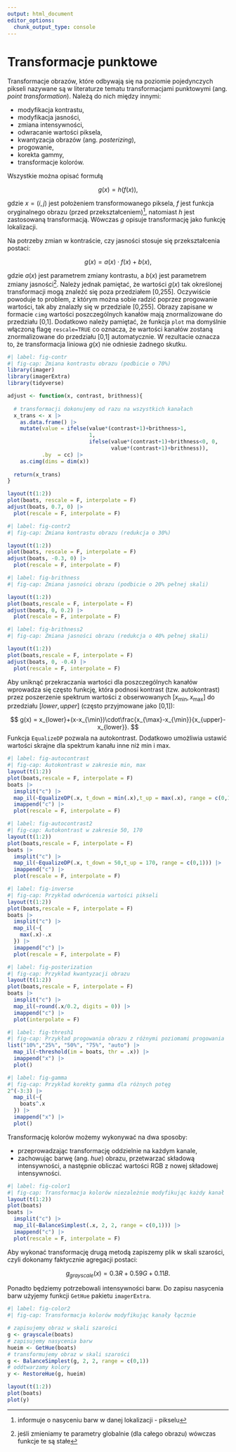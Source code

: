 ```yaml
---
output: html_document
editor_options: 
  chunk_output_type: console
---
```


# Transformacje punktowe

Transformacje obrazów, które odbywają się na poziomie pojedynczych pikseli nazywane są w literaturze tematu transformacjami punktowymi (ang. *point transformation*).
Należą do nich między innymi:

-   modyfikacja kontrastu,
-   modyfikacja jasności,
-   zmiana intensywności,
-   odwracanie wartości piksela,
-   kwantyzacja obrazów (ang. *posterizing*),
-   progowanie,
-   korekta gammy,
-   transformacje kolorów.

Wszystkie można opisać formułą

$$
g(x) = h(f(x)),
$$

gdzie $x = (i,j)$ jest położeniem transformowanego piksela, $f$ jest funkcja oryginalnego obrazu (przed przekształceniem)[^point_trans-1], natomiast $h$ jest zastosowaną transformacją.
Wówczas $g$ opisuje transformację jako funkcję lokalizacji.

[^point_trans-1]: informuje o nasyceniu barw w danej lokalizacji - pikselu

Na potrzeby zmian w kontraście, czy jasności stosuje się przekształcenia postaci:

$$
g(x) = a(x)\cdot f(x)+b(x),
$$

gdzie $a(x)$ jest parametrem zmiany kontrastu, a $b(x)$ jest parametrem zmiany jasności[^point_trans-2].
Należy jednak pamiętać, że wartości $g(x)$ tak określonej transformacji mogą znaleźć się poza przedziałem \[0,255\].
Oczywiście powoduje to problem, z którym można sobie radzić poprzez progowanie wartości, tak aby znalazły się w przedziale \[0,255\].
Obrazy zapisane w formacie `cimg` wartości poszczególnych kanałów mają znormalizowane do przedziału \[0,1\].
Dodatkowo należy pamiętać, że funkcja `plot` ma domyślnie włączoną flagę `rescale=TRUE` co oznacza, że wartości kanałów zostaną znormalizowane do przedziału \[0,1\] automatycznie.
W rezultacie oznacza to, że transformacja liniowa $g(x)$ nie odniesie żadnego skutku.

[^point_trans-2]: jeśli zmieniamy te parametry globalnie (dla całego obrazu) wówczas funkcje te są stałe

```r
#| label: fig-contr
#| fig-cap: Zmiana kontrastu obrazu (podbicie o 70%)
library(imager)
library(imagerExtra)
library(tidyverse)

adjust <- function(x, contrast, brithness){
  
  # transformacji dokonujemy od razu na wszystkich kanałach
  x_trans <- x |> 
    as.data.frame() |> 
    mutate(value = ifelse(value*(contrast+1)+brithness>1, 
                          1, 
                          ifelse(value*(contrast+1)+brithness<0, 0,
                                 value*(contrast+1)+brithness)), 
           .by  = cc) |> 
    as.cimg(dims = dim(x))
  
  return(x_trans)
}

layout(t(1:2))
plot(boats, rescale = F, interpolate = F)
adjust(boats, 0.7, 0) |> 
  plot(rescale = F, interpolate = F)
```

```r
#| label: fig-contr2
#| fig-cap: Zmiana kontrastu obrazu (redukcja o 30%)

layout(t(1:2))
plot(boats, rescale = F, interpolate = F)
adjust(boats, -0.3, 0) |> 
  plot(rescale = F, interpolate = F)
```

```r
#| label: fig-brithness
#| fig-cap: Zmiana jasności obrazu (podbicie o 20% pełnej skali)

layout(t(1:2))
plot(boats,rescale = F, interpolate = F)
adjust(boats, 0, 0.2) |> 
  plot(rescale = F, interpolate = F)
```

```r
#| label: fig-brithness2
#| fig-cap: Zmiana jasności obrazu (redukcja o 40% pełnej skali)

layout(t(1:2))
plot(boats,rescale = F, interpolate = F)
adjust(boats, 0, -0.4) |> 
  plot(rescale = F, interpolate = F)
```

Aby uniknąć przekraczania wartości dla poszczególnych kanałów wprowadza się często funkcję, która podnosi kontrast (tzw. autokontrast) przez poszerzenie spektrum wartości z obserwowanych $[x_{\min},x_{\max}]$ do przedziału $[lower, upper]$ (często przyjmowane jako \[0,1\]):

$$
g(x) = x_{lower}+(x-x_{\min})\cdot\frac{x_{\max}-x_{\min}}{x_{upper}-x_{lower}}.
$$ Funkcja `EqualizeDP` pozwala na autokontrast.
Dodatkowo umożliwia ustawić wartości skrajne dla spektrum kanału inne niż min i max.

```r
#| label: fig-autocontrast
#| fig-cap: Autokontrast w zakresie min, max
layout(t(1:2))
plot(boats,rescale = F, interpolate = F)
boats |> 
  imsplit("c") |> 
  map_il(~EqualizeDP(.x, t_down = min(.x),t_up = max(.x), range = c(0,1))) |> 
  imappend("c") |> 
  plot(rescale = F, interpolate = F)
```

```r
#| label: fig-autocontrast2
#| fig-cap: Autokontrast w zakresie 50, 170
layout(t(1:2))
plot(boats,rescale = F, interpolate = F)
boats |> 
  imsplit("c") |> 
  map_il(~EqualizeDP(.x, t_down = 50,t_up = 170, range = c(0,1))) |> 
  imappend("c") |> 
  plot(rescale = F, interpolate = F)
```

```r
#| label: fig-inverse
#| fig-cap: Przykład odwrócenia wartości pikseli
layout(t(1:2))
plot(boats,rescale = F, interpolate = F)
boats |> 
  imsplit("c") |> 
  map_il(~{
    max(.x)-.x
  }) |> 
  imappend("c") |> 
  plot(rescale = F, interpolate = F)
```

```r
#| label: fig-posterization
#| fig-cap: Przykład kwantyzacji obrazu
layout(t(1:2))
plot(boats,rescale = F, interpolate = F)
boats |> 
  imsplit("c") |> 
  map_il(~round(.x/0.2, digits = 0)) |> 
  imappend("c") |> 
  plot(interpolate = F)
```

```r
#| label: fig-thresh1
#| fig-cap: Przykład progowania obrazu z różnymi poziomami progowania
list("10%","25%", "50%", "75%", "auto") |> 
  map_il(~threshold(im = boats, thr = .x)) |> 
  imappend("x") |> 
  plot()
```

```r
#| label: fig-gamma
#| fig-cap: Przykład korekty gamma dla różnych potęg
2^(-3:3) |> 
  map_il(~{
    boats^.x
  }) |> 
  imappend("x") |> 
  plot()
```

Transformację kolorów możemy wykonywać na dwa sposoby:

-   przeprowadzając transformację oddzielnie na każdym kanale,
-   zachowując barwę (ang. *hue*) obrazu, przetwarzać składową intensywności, a następnie obliczać wartości RGB z nowej składowej intensywności.

```r
#| label: fig-color1
#| fig-cap: Transformacja kolorów niezależnie modyfikując każdy kanał
layout(t(1:2))
plot(boats)
boats |> 
  imsplit("c") |> 
  map_il(~BalanceSimplest(.x, 2, 2, range = c(0,1))) |> 
  imappend("c") |> 
  plot(rescale = F, interpolate = F)
```

Aby wykonać transformację drugą metodą zapiszemy plik w skali szarości, czyli dokonamy faktycznie agregacji postaci:

$$
g_{grayscale}(x)=0.3R+0.59G+0.11B.
$$

Ponadto będziemy potrzebowali intensywności barw.
Do zapisu nasycenia barw użyjemy funkcji `GetHue` pakietu `imagerExtra`.

```r
#| label: fig-color2
#| fig-cap: Transformacja kolorów modyfikując kanały łącznie

# zapisujemy obraz w skali szarości
g <- grayscale(boats)
# zapisujemy nasycenia barw
hueim <- GetHue(boats)
# transformujemy obraz w skali szarości
g <- BalanceSimplest(g, 2, 2, range = c(0,1))
# oddtwarzamy kolory
y <- RestoreHue(g, hueim)

layout(t(1:2))
plot(boats)
plot(y)
```
